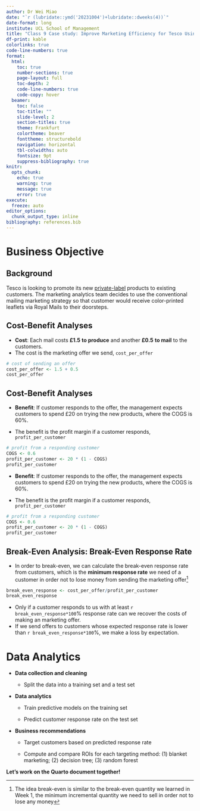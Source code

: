 ```yaml
---
author: Dr Wei Miao
date: "`r (lubridate::ymd('20231004')+lubridate::dweeks(4))`"
date-format: long
institute: UCL School of Management
title: "Class 9 Case study: Improve Marketing Efficiency for Tesco Using Supervised Learning"
df-print: kable
colorlinks: true
code-line-numbers: true
format:
  html: 
    toc: true
    number-sections: true
    page-layout: full
    toc-depth: 2
    code-line-numbers: true
    code-copy: hover
  beamer: 
    toc: false
    toc-title: ""
    slide-level: 2
    section-titles: true
    theme: Frankfurt
    colortheme: beaver
    fonttheme: structurebold
    navigation: horizontal
    tbl-colwidths: auto
    fontsize: 9pt
    suppress-bibliography: true
knitr:
  opts_chunk:
    echo: true
    warning: true
    message: true
    error: true
execute: 
  freeze: auto
editor_options: 
  chunk_output_type: inline
bibliography: references.bib
---
```


# Business Objective

## Background

Tesco is looking to promote its new [private-label](https://en.wikipedia.org/wiki/Private_label) products to existing customers. The marketing analytics team decides to use the conventional mailing marketing strategy so that customer would receive color-printed leaflets via Royal Mails to their doorsteps.

## Cost-Benefit Analyses

-   **Cost**: Each mail costs **£1.5** **to produce** and another **£0.5** **to mail** to the customers.
-   The cost is the marketing offer we send, `cost_per_offer`

```r
# cost of sending an offer
cost_per_offer <- 1.5 + 0.5
cost_per_offer
```

::: {.content-visible when-format="beamer"}
## Cost-Benefit Analyses

-   **Benefit**: If customer responds to the offer, the management expects customers to spend £20 on trying the new products, where the COGS is 60%.

-   The benefit is the profit margin if a customer responds, `profit_per_customer`

```r
# profit from a responding customer
COGS <- 0.6
profit_per_customer <- 20 * (1 - COGS)
profit_per_customer
```
:::

::: {.content-visible when-format="html"}
-   **Benefit**: If customer responds to the offer, the management expects customers to spend £20 on trying the new products, where the COGS is 60%.

-   The benefit is the profit margin if a customer responds, `profit_per_customer`

```r
# profit from a responding customer
COGS <- 0.6
profit_per_customer <- 20 * (1 - COGS)
profit_per_customer
```
:::

## Break-Even Analysis: Break-Even Response Rate

-   In order to break-even, we can calculate the break-even response rate from customers, which is the **minimum response rate** we need of a customer in order not to lose money from sending the marketing offer[^1]

[^1]: The idea break-even is similar to the break-even quantity we learned in Week 1, the minimum incremental quantity we need to sell in order not to lose any money

```r
break_even_response <- cost_per_offer/profit_per_customer
break_even_response
```

-   Only if a customer responds to us with at least `r break_even_response*100`% response rate can we recover the costs of making an marketing offer.
-   If we send offers to customers whose expected response rate is lower than `r break_even_response*100`%, we make a loss by expectation.

# Data Analytics

-   **Data collection and cleaning**

    -   Split the data into a training set and a test set

-   **Data analytics**

    -   Train predictive models on the training set

    -   Predict customer response rate on the test set

-   **Business recommendations**

    -   Target customers based on predicted response rate

    -   Compute and compare ROIs for each targeting method: (1) blanket marketing; (2) decision tree; (3) random forest

**Let's work on the Quarto document together!**
